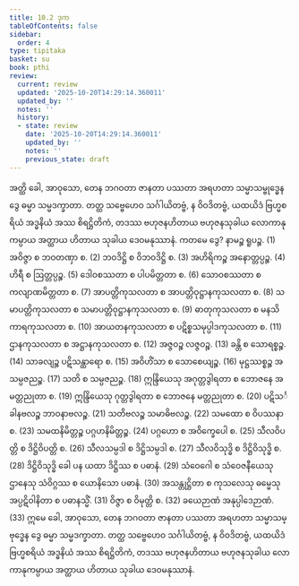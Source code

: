```yaml
---
title: 10.2 ဒုက
tableOfContents: false
sidebar:
  order: 4
type: tipitaka
basket: su
book: pthi
review:
  current: review
  updated: '2025-10-20T14:29:14.360011'
  updated_by: ''
  notes: ''
  history:
  - state: review
    date: '2025-10-20T14:29:14.360011'
    updated_by: ''
    notes: ''
    previous_state: draft
---
```



<DynamicBreadcrumb />


<ReviewStatus review={frontmatter.review} showDetails={true} />

<HypothesisAnnotation frontmatter={frontmatter} />

<Division number="304" book="pthi" e="ch" v="8" p="178">

<Paragraph number="783" book="pthi">
အတ္ထိ ခေါ, အာဝုသော, တေန ဘဂဝတာ ဇာနတာ ပဿတာ အရဟတာ သမ္မာသမ္ဗုဒ္ဓေန ဒွေ ဓမ္မာ သမ္မဒက္ခာတာ. တတ္ထ သဗ္ဗေဟေဝ သင်္ဂါယိတဗ္ဗံ, န ဝိဝဒိတဗ္ဗံ, ယထယိဒံ ဗြဟ္မစရိယံ အဒ္ဓနိယံ အဿ စိရဋ္ဌိတိကံ, တဒဿ ဗဟုဇနဟိတာယ ဗဟုဇနသုခါယ လောကာနုကမ္ပာယ အတ္ထာယ ဟိတာယ သုခါယ ဒေဝမနုဿာနံ. ကတမေ ဒွေ?
</Paragraph>

<Paragraph number="784" book="pthi">
နာမဉ္စ ရူပဉ္စ. (1)
</Paragraph>

<Paragraph number="785" book="pthi">
အဝိဇ္ဇာ စ ဘဝတဏှာ စ. (2)
</Paragraph>

<Paragraph number="786" book="pthi">
ဘဝဒိဋ္ဌိ စ ဝိဘဝဒိဋ္ဌိ စ. (3)
</Paragraph>

<Paragraph number="787" book="pthi">
အဟိရိကဉ္စ အနောတ္တပ္ပဉ္စ. (4)
</Paragraph>

<Paragraph number="788" book="pthi">
ဟိရီ စ ဩတ္တပ္ပဉ္စ. (5)
</Paragraph>

<Paragraph number="789" book="pthi">
ဒေါဝစဿတာ စ ပါပမိတ္တတာ စ. (6)
</Paragraph>

<Paragraph number="790" book="pthi">
သောဝစဿတာ စ ကလျာဏမိတ္တတာ စ. (7)
</Paragraph>

<Paragraph number="791" book="pthi">
အာပတ္တိကုသလတာ စ အာပတ္တိဝုဋ္ဌာနကုသလတာ စ. (8)
</Paragraph>

<Paragraph number="792" book="pthi">
သမာပတ္တိကုသလတာ စ သမာပတ္တိဝုဋ္ဌာနကုသလတာ စ. (9)
</Paragraph>

<Paragraph number="793" book="pthi">
ဓာတုကုသလတာ စ မနသိကာရကုသလတာ စ. (10)
</Paragraph>

<Paragraph number="794" book="pthi">
အာယတနကုသလတာ စ ပဋိစ္စသမုပ္ပါဒကုသလတာ စ. (11)
</Paragraph>

<Paragraph number="795" book="pthi">
ဌာနကုသလတာ စ အဋ္ဌာနကုသလတာ စ. (12)
</Paragraph>

<Paragraph number="796" book="pthi">
အဇ္ဇဝဉ္စ လဇ္ဇဝဉ္စ. (13)
</Paragraph>

<Paragraph number="797" book="pthi">
ခန္တိ စ သောရစ္စဉ္စ. (14)
</Paragraph>

<Paragraph number="798" book="pthi">
သာခလျဉ္စ ပဋိသန္ထာရော စ. (15)
</Paragraph>

<Paragraph number="799" book="pthi">
အဝိဟိံသာ စ သောစေယျဉ္စ. (16)
</Paragraph>

<Paragraph number="800" book="pthi">
မုဋ္ဌဿစ္စဉ္စ အသမ္ပဇညဉ္စ. (17)
</Paragraph>

<Paragraph number="801" book="pthi">
သတိ စ သမ္ပဇညဉ္စ. (18)
</Paragraph>

<Paragraph number="802" book="pthi">
ဣန္ဒြိယေသု အဂုတ္တဒွါရတာ စ ဘောဇနေ အမတ္တညုတာ စ. (19)
</Paragraph>

<Paragraph number="803" book="pthi">
ဣန္ဒြိယေသု ဂုတ္တဒွါရတာ စ ဘောဇနေ မတ္တညုတာ စ. (20)
</Paragraph>

<Paragraph number="804" book="pthi">
ပဋိသင်္ခါနဗလဉ္စ ဘာဝနာဗလဉ္စ. (21)
</Paragraph>

<Paragraph number="805" book="pthi">
သတိဗလဉ္စ သမာဓိဗလဉ္စ. (22)
</Paragraph>

<Paragraph number="806" book="pthi">
သမထော စ ဝိပဿနာ စ. (23)
</Paragraph>

<Paragraph number="807" book="pthi">
သမထနိမိတ္တဉ္စ ပဂ္ဂဟနိမိတ္တဉ္စ. (24)
</Paragraph>

<Paragraph number="808" book="pthi">
ပဂ္ဂဟော စ အဝိက္ခေပေါ စ. (25)
</Paragraph>

<Paragraph number="809" book="pthi">
သီလဝိပတ္တိ စ ဒိဋ္ဌိဝိပတ္တိ စ. (26)
</Paragraph>

<Paragraph number="810" book="pthi">
သီလသမ္ပဒါ စ ဒိဋ္ဌိသမ္ပဒါ စ. (27)
</Paragraph>

<Paragraph number="811" book="pthi">
သီလဝိသုဒ္ဓိ စ ဒိဋ္ဌိဝိသုဒ္ဓိ စ. (28)
</Paragraph>

<Paragraph number="812" book="pthi">
ဒိဋ္ဌိဝိသုဒ္ဓိ ခေါ ပန ယထာ ဒိဋ္ဌိဿ စ ပဓာနံ. (29)
</Paragraph>

<Paragraph number="813" book="pthi">
သံဝေဂေါ စ သံဝေဇနီယေသု ဌာနေသု သံဝိဂ္ဂဿ စ ယောနိသော ပဓာနံ. (30)
</Paragraph>

<Paragraph number="814" book="pthi">
အသန္တုဋ္ဌိတာ စ ကုသလေသု ဓမ္မေသု အပ္ပဋိဝါနိတာ စ ပဓာနသ္မိံ. (31)
</Paragraph>

<Paragraph number="815" book="pthi">
ဝိဇ္ဇာ စ ဝိမုတ္တိ စ. (32)
</Paragraph>

<Paragraph number="816" book="pthi">
ခယေဉာဏံ အနုပ္ပါဒေဉာဏံ. (33)
</Paragraph>

<Paragraph number="817" book="pthi">
ဣမေ ခေါ, အာဝုသော, တေန ဘဂဝတာ ဇာနတာ ပဿတာ အရဟတာ သမ္မာသမ္ဗုဒ္ဓေန ဒွေ ဓမ္မာ သမ္မဒက္ခာတာ. တတ္ထ သဗ္ဗေဟေဝ သင်္ဂါယိတဗ္ဗံ, န ဝိဝဒိတဗ္ဗံ, ယထယိဒံ ဗြဟ္မစရိယံ အဒ္ဓနိယံ အဿ စိရဋ္ဌိတိကံ, တဒဿ ဗဟုဇနဟိတာယ ဗဟုဇနသုခါယ လောကာနုကမ္ပာယ အတ္ထာယ ဟိတာယ သုခါယ ဒေဝမနုဿာနံ.
</Paragraph>
</Division>